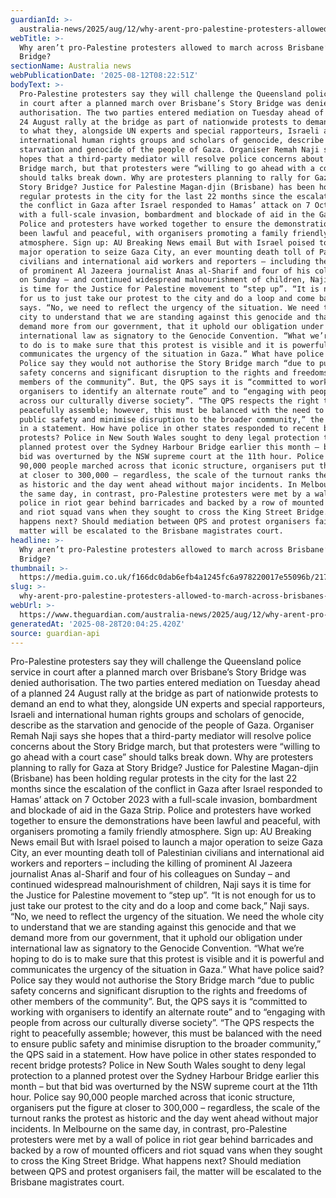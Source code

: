 ```yaml
---
guardianId: >-
  australia-news/2025/aug/12/why-arent-pro-palestine-protesters-allowed-to-march-across-brisbanes-story-bridge
webTitle: >-
  Why aren’t pro-Palestine protesters allowed to march across Brisbane’s Story
  Bridge?
sectionName: Australia news
webPublicationDate: '2025-08-12T08:22:51Z'
bodyText: >-
  Pro-Palestine protesters say they will challenge the Queensland police service
  in court after a planned march over Brisbane’s Story Bridge was denied
  authorisation. The two parties entered mediation on Tuesday ahead of a planned
  24 August rally at the bridge as part of nationwide protests to demand an end
  to what they, alongside UN experts and special rapporteurs, Israeli and
  international human rights groups and scholars of genocide, describe as the
  starvation and genocide of the people of Gaza. Organiser Remah Naji says she
  hopes that a third-party mediator will resolve police concerns about the Story
  Bridge march, but that protesters were “willing to go ahead with a court case”
  should talks break down. Why are protesters planning to rally for Gaza at
  Story Bridge? Justice for Palestine Magan-djin (Brisbane) has been holding
  regular protests in the city for the last 22 months since the escalation of
  the conflict in Gaza after Israel responded to Hamas’ attack on 7 October 2023
  with a full-scale invasion, bombardment and blockade of aid in the Gaza Strip.
  Police and protesters have worked together to ensure the demonstrations have
  been lawful and peaceful, with organisers promoting a family friendly
  atmosphere. Sign up: AU Breaking News email But with Israel poised to launch a
  major operation to seize Gaza City, an ever mounting death toll of Palestinian
  civilians and international aid workers and reporters – including the killing
  of prominent Al Jazeera journalist Anas al-Sharif and four of his colleagues
  on Sunday – and continued widespread malnourishment of children, Naji says it
  is time for the Justice for Palestine movement to “step up”. “It is not enough
  for us to just take our protest to the city and do a loop and come back,” Naji
  says. “No, we need to reflect the urgency of the situation. We need the whole
  city to understand that we are standing against this genocide and that we
  demand more from our government, that it uphold our obligation under
  international law as signatory to the Genocide Convention. “What we’re hoping
  to do is to make sure that this protest is visible and it is powerful and
  communicates the urgency of the situation in Gaza.” What have police said?
  Police say they would not authorise the Story Bridge march “due to public
  safety concerns and significant disruption to the rights and freedoms of other
  members of the community”. But, the QPS says it is “committed to working with
  organisers to identify an alternate route” and to “engaging with people from
  across our culturally diverse society”. “The QPS respects the right to
  peacefully assemble; however, this must be balanced with the need to ensure
  public safety and minimise disruption to the broader community,” the QPS said
  in a statement. How have police in other states responded to recent bridge
  protests? Police in New South Wales sought to deny legal protection to a
  planned protest over the Sydney Harbour Bridge earlier this month – but that
  bid was overturned by the NSW supreme court at the 11th hour. Police say
  90,000 people marched across that iconic structure, organisers put the figure
  at closer to 300,000 – regardless, the scale of the turnout ranks the protest
  as historic and the day went ahead without major incidents. In Melbourne on
  the same day, in contrast, pro-Palestine protesters were met by a wall of
  police in riot gear behind barricades and backed by a row of mounted officers
  and riot squad vans when they sought to cross the King Street Bridge. What
  happens next? Should mediation between QPS and protest organisers fail, the
  matter will be escalated to the Brisbane magistrates court.
headline: >-
  Why aren’t pro-Palestine protesters allowed to march across Brisbane’s Story
  Bridge?
thumbnail: >-
  https://media.guim.co.uk/f166dc0dab6efb4a1245fc6a978220017e55096b/217_0_6880_5504/500.jpg
slug: >-
  why-arent-pro-palestine-protesters-allowed-to-march-across-brisbanes-story-bridge
webUrl: >-
  https://www.theguardian.com/australia-news/2025/aug/12/why-arent-pro-palestine-protesters-allowed-to-march-across-brisbanes-story-bridge
generatedAt: '2025-08-28T20:04:25.420Z'
source: guardian-api
---
```

Pro-Palestine protesters say they will challenge the Queensland police service in court after a planned march over Brisbane’s Story Bridge was denied authorisation. The two parties entered mediation on Tuesday ahead of a planned 24 August rally at the bridge as part of nationwide protests to demand an end to what they, alongside UN experts and special rapporteurs, Israeli and international human rights groups and scholars of genocide, describe as the starvation and genocide of the people of Gaza. Organiser Remah Naji says she hopes that a third-party mediator will resolve police concerns about the Story Bridge march, but that protesters were “willing to go ahead with a court case” should talks break down. Why are protesters planning to rally for Gaza at Story Bridge? Justice for Palestine Magan-djin (Brisbane) has been holding regular protests in the city for the last 22 months since the escalation of the conflict in Gaza after Israel responded to Hamas’ attack on 7 October 2023 with a full-scale invasion, bombardment and blockade of aid in the Gaza Strip. Police and protesters have worked together to ensure the demonstrations have been lawful and peaceful, with organisers promoting a family friendly atmosphere. Sign up: AU Breaking News email But with Israel poised to launch a major operation to seize Gaza City, an ever mounting death toll of Palestinian civilians and international aid workers and reporters – including the killing of prominent Al Jazeera journalist Anas al-Sharif and four of his colleagues on Sunday – and continued widespread malnourishment of children, Naji says it is time for the Justice for Palestine movement to “step up”. “It is not enough for us to just take our protest to the city and do a loop and come back,” Naji says. “No, we need to reflect the urgency of the situation. We need the whole city to understand that we are standing against this genocide and that we demand more from our government, that it uphold our obligation under international law as signatory to the Genocide Convention. “What we’re hoping to do is to make sure that this protest is visible and it is powerful and communicates the urgency of the situation in Gaza.” What have police said? Police say they would not authorise the Story Bridge march “due to public safety concerns and significant disruption to the rights and freedoms of other members of the community”. But, the QPS says it is “committed to working with organisers to identify an alternate route” and to “engaging with people from across our culturally diverse society”. “The QPS respects the right to peacefully assemble; however, this must be balanced with the need to ensure public safety and minimise disruption to the broader community,” the QPS said in a statement. How have police in other states responded to recent bridge protests? Police in New South Wales sought to deny legal protection to a planned protest over the Sydney Harbour Bridge earlier this month – but that bid was overturned by the NSW supreme court at the 11th hour. Police say 90,000 people marched across that iconic structure, organisers put the figure at closer to 300,000 – regardless, the scale of the turnout ranks the protest as historic and the day went ahead without major incidents. In Melbourne on the same day, in contrast, pro-Palestine protesters were met by a wall of police in riot gear behind barricades and backed by a row of mounted officers and riot squad vans when they sought to cross the King Street Bridge. What happens next? Should mediation between QPS and protest organisers fail, the matter will be escalated to the Brisbane magistrates court.
